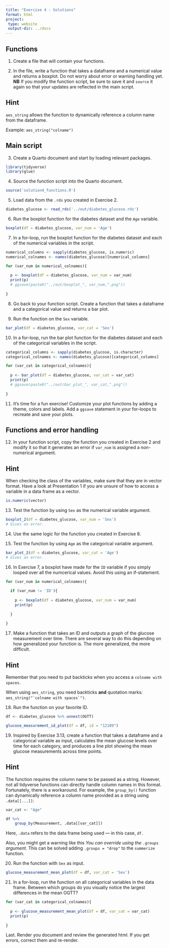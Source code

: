 ```yaml
---
title: "Exercise 4 - Solutions"
format: html
project:
 type: website
 output-dir: ../docs
---
```


## Functions

1. Create a file that will contain your functions. 

2. In the file, write a function that takes a dataframe and a numerical value and returns a boxplot. Do not worry about error or warning handling yet. **NB** If you modify the function script, be sure to save it and `source` it again so that your updates are reflected in the main script.

::: {.callout-tip collapse="true"}
## Hint

`aes_string` allows the function to dynamically reference a column name from the dataframe.

Example: `aes_string("colname")`

:::

## Main script

3. Create a Quarto document and start by loading relevant packages. 
```r
library(tidyverse)
library(glue)
```

4. Source the function script into the Quarto document. 
```r
source('solution4_functions.R')
```

5. Load data from the `.rds` you created in Exercise 2. 
```r
diabetes_glucose <- read_rds('../out/diabetes_glucose.rds')
```

6. Run the boxplot function for the diabetes dataset and the `Age` variable.
```r
boxplot(df = diabetes_glucose, var_num = 'Age')
```

7. In a for-loop, run the boxplot function for the diabetes dataset and each of the numerical variables in the script. 
```r
numerical_columns <- sapply(diabetes_glucose, is.numeric)
numerical_colnames <- names(diabetes_glucose)[numerical_columns]
```

```r
for (var_num in numerical_colnames){
  
  p <- boxplot(df = diabetes_glucose, var_num = var_num)
  print(p)
  # ggsave(paste0("../out/boxplot_", var_num,".png"))
  
}
```

8. Go back to your function script. Create a function that takes a dataframe and a categorical value and returns a bar plot.

9. Run the function on the `Sex` variable. 
```r
bar_plot(df = diabetes_glucose, var_cat = 'Sex')
```

10. In a for-loop, run the bar plot function for the diabetes dataset and each of the categorical variables in the script.
```r
categorical_columns <- sapply(diabetes_glucose, is.character)
categorical_colnames <- names(diabetes_glucose)[categorical_columns]
```

```r
for (var_cat in categorical_colnames){
  
  p <- bar_plot(df = diabetes_glucose, var_cat = var_cat)
  print(p)
  # ggsave(paste0("../out/bar_plot_", var_cat,".png"))
  
}
```

11. It's time for a fun exercise! Customize your plot functions by adding a theme, colors and labels. Add a `ggsave` statement in your for-loops to recreate and save your plots.

## Functions and error handling 

12. In your function script, copy the function you created in Exercise 2 and modify it so that it generates an error if `var_num` is assigned a non-numerical argument. 

::: {.callout-tip collapse="true"}
## Hint

When checking the class of the variables, make sure that they are in vector format. Have a look at Presentation 1 if you are unsure of how to access a variable in a data frame as a vector. 

```r
is.numeric(vector)
```

:::

13. Test the function by using `Sex` as the numerical variable argument.
```r
boxplot_2(df = diabetes_glucose, var_num = 'Sex')
# Gives an error.
```

14. Use the same logic for the function you created in Exercise 8.

15. Test the function by using `Age` as the categorical variable argument.
```r
bar_plot_2(df = diabetes_glucose, var_cat = 'Age')
# Gives an error.
```

16. In Exercise 7, a boxplot have made for the `ID` variable if you simply looped over all the numcerical values. Avoid this using an if-statement. 
```r
for (var_num in numerical_colnames){
  
  if (var_num != 'ID'){
    
    p <- boxplot(df = diabetes_glucose, var_num = var_num)
    print(p)
    
  }
  
}
```

17. Make a function that takes an ID and outputs a graph of the glucose measurement over time. There are several way to do this depending on how generalized your function is. The more generalized, the more difficult. 

::: {.callout-tip collapse="true"}
## Hint

Remember that you need to put backticks when you access a `colname with spaces`. 

When using `aes_string`, you need backticks **and** quotation marks: ``aes_string("`colname with spaces`")``. 

:::

18. Run the function on your favorite ID. 
```r
df <- diabetes_glucose %>% unnest(OGTT)

glucose_measurement_id_plot(df = df, id = "12109")
```

19. Inspired by Exercise 3.13, create a function that takes a dataframe and a categorical variable as input, calculates the mean glucose levels over time for each category, and produces a line plot showing the mean glucose measurements across time points.

::: {.callout-tip collapse="true"}
## Hint

The function requires the column name to be passed as a string. However, not all tidyverse functions can directly handle column names in this format. Fortunately, there is a workaround. For example, the `group_by()` function can dynamically reference a column name provided as a string using `.data[[...]]`:
```r
var_cat <- "Age"

df %>% 
    group_by(Measurement, .data[[var_cat]])
```

Here, `.data` refers to the data frame being used — in this case, `df.`

Also, you might get a warning like this *You can override using the* `.groups` *argument.* This can be solved adding `.groups = "drop"` to the `summerize` function. 

:::

20. Run the function with `Sex` as input. 
```r
glucose_measurement_mean_plot(df = df, var_cat = 'Sex')
```

21. In a for-loop, run the function on all categorical variables in the data frame. Between which groups do you visually notice the largest differences in the mean OGTT?
```r
for (var_cat in categorical_colnames){
  
  p <- glucose_measurement_mean_plot(df = df, var_cat = var_cat)
  print(p)
  
}
```


Last. Render you document and review the generated html. If you get errors, correct them and re-render. 
